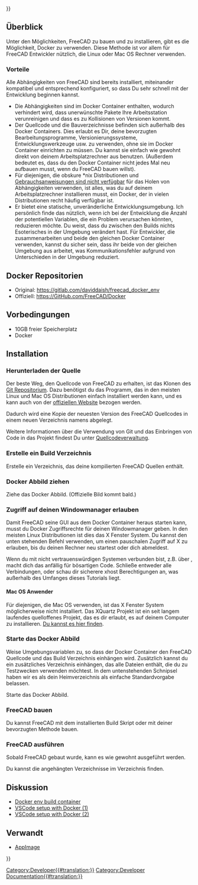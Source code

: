 <languages/>
{{UnfinishedDocu{{#translation:}}}}

{{Docnav/de
|[[Compile_on_MacOS/de|Kompilieren auf MacOS]]
|[[FreeCAD_Docker_CLI_mode/de|FreeCAD Docker CLI Modus]]
}}

{{TOCright}}

<span id="Overview"></span>
==Überblick==

Unter den Möglichkeiten, FreeCAD zu bauen und zu installieren, gibt es die Möglichkeit, Docker zu verwenden. Diese Methode ist vor allem für FreeCAD Entwickler nützlich, die Linux oder Mac OS Rechner verwenden.

<span id="Benefits"></span>
===Vorteile===

Alle Abhängigkeiten von FreeCAD sind bereits installiert, miteinander kompatibel und entsprechend konfiguriert, so dass Du sehr schnell mit der Entwicklung beginnen kannst. 
* Die Abhängigkeiten sind im Docker Container enthalten, wodurch verhindert wird, dass unerwünschte Pakete Ihre Arbeitsstation verunreinigen und dass es zu Kollisionen von Versionen kommt.
* Der Quellcode und die Bauverzeichnisse befinden sich außerhalb des Docker Containers. Dies erlaubt es Dir, deine bevorzugten Bearbeitungsprogramme, Versionierungssysteme, Entwicklungswerkzeuge usw. zu verwenden, ohne sie im Docker Container einrichten zu müssen. Du kannst sie einfach wie gewohnt direkt von deinem Arbeitsplatzrechner aus benutzen. (Außerdem bedeutet es, dass du den Docker Container nicht jedes Mal neu aufbauen musst, wenn du FreeCAD bauen willst).
* Für diejenigen, die obskure *nix Distributionen und [[Compile_on_Linux/de#Erhalten der Abhängigkeiten|Gebrauchsanweisungen sind nicht verfügbar]] für das Holen von Abhängigkeiten verwenden, ist alles, was du auf deinem Arbeitsplatzrechner installieren musst, ein Docker, der in vielen Distributionen recht häufig verfügbar ist.
* Er bietet eine statische, unveränderliche Entwicklungsumgebung. Ich persönlich finde das nützlich, wenn ich bei der Entwicklung die Anzahl der potentiellen Variablen, die ein Problem verursachen könnten, reduzieren möchte. Du weist, dass du zwischen den Builds nichts Esoterisches in der Umgebung verändert hast. Für Entwickler, die zusammenarbeiten und beide den gleichen Docker Container verwenden, kannst du sicher sein, dass ihr beide von der gleichen Umgebung aus arbeitet, was Kommunikationsfehler aufgrund von Unterschieden in der Umgebung reduziert.

<span id="Docker_Repository"></span>
==Docker Repositorien==

* Original: https://gitlab.com/daviddaish/freecad_docker_env
* Offiziell: https://GitHub.com/FreeCAD/Docker

<span id="Prerequisites"></span>
==Vorbedingungen==

* 10GB freier Speicherplatz
* Docker

==Installation==

<span id="Download_the_source"></span>
===Herunterladen der Quelle===

Der beste Weg, den Quellcode von FreeCAD zu erhalten, ist das Klonen des [https://github.com/FreeCAD/FreeCAD Git Repositorium]. Dazu benötigst du das {{incode|git}} Programm, das in den meisten Linux  und Mac OS Distributionen einfach installiert werden kann, und es kann auch von der [http://git-scm.com/ offiziellen Website] bezogen werden.

Dadurch wird eine Kopie der neuesten Version des FreeCAD Quellcodes in einem neuen Verzeichnis namens {{incode|freecad_source}} abgelegt.

{{Code|lang=bash|code=
git clone --recurse-submodules https://github.com/FreeCAD/FreeCAD.git ~/my_code/freecad_source
}}

Weitere Informationen über die Verwendung von Git und das Einbringen von Code in das Projekt findest Du unter [[Source code management/de|Quellcodeverwaltung]].

<span id="Create_build_directory"></span>
===Erstelle ein Build Verzeichnis===

Erstelle ein Verzeichnis, das deine kompilierten FreeCAD Quellen enthält.

{{Code|lang=bash|code=
mkdir ~/my_code/freecad_build
}}

<span id="Pull_Docker_image"></span>
===Docker Abbild ziehen===

Ziehe das Docker Abbild. (Offizielle Bild kommt bald.)

{{Code|lang=bash|code=
docker pull registry.gitlab.com/daviddaish/freecad_docker_env:latest
}}

<span id="Allow_access_to_your_window_manager"></span>
===Zugriff auf deinen Windowmanager erlauben===

Damit FreeCAD seine GUI aus dem Docker Container heraus starten kann, musst du Docker Zugriffsrechte für deinen Windowmanager geben. In den meisten Linux Distributionen ist dies das X Fenster System. Du kannst den unten stehenden Befehl verwenden, um einen pauschalen Zugriff auf X zu erlauben, bis du deinen Rechner neu startest oder dich abmeldest.

{{Code|lang=bash|code=
xhost +
}}

Wenn du mit nicht vertrauenswürdigen Systemen verbunden bist, z.B. über {{incode|ssh}}, macht dich das anfällig für bösartigen Code. Schließe entweder alle {{incode|ssh}} Verbindungen, oder schau dir sicherere xhost Berechtigungen an, was außerhalb des Umfanges dieses Tutorials liegt.

<span id="Mac_OS_users"></span>
====Mac OS Anwender====

Für diejenigen, die Mac OS verwenden, ist das X Fenster System möglicherweise nicht installiert. Das XQuartz Projekt ist ein seit langem laufendes  quelloffenes Projekt, das es dir erlaubt, es auf deinem Computer zu installieren. [https://www.xquartz.org/ Du kannst  es hier finden]. 

<span id="Launch_the_docker_image"></span>
===Starte das Docker Abbild===

Weise Umgebungsvariablen zu, so dass der Docker Container den FreeCAD Quellcode und das Build Verzeichnis einhängen wird. Zusätzlich kannst du ein zusätzliches Verzeichnis einhängen, das alle Dateien enthält, die du zu Testzwecken verwenden möchtest. In dem untenstehenden Schnipsel haben wir es als dein Heimverzeichnis als einfache Standardvorgabe belassen.

{{Code|lang=bash|code=
fc_source=~/my_code/freecad_source
fc_build=~/my_code/freecad_build
other_files=~/
}}

Starte das Docker Abbild.

{{Code|lang=bash|code=
docker run -it --rm \
-v $fc_source:/mnt/source \
-v $fc_build:/mnt/build \
-v $other_files:/mnt/files \
-e "DISPLAY" -e "QT_X11_NO_MITSHM=1" -v /tmp/.X11-unix:/tmp/.X11-unix:ro \
registry.gitlab.com/daviddaish/freecad_docker_env:latest
}}

<span id="Build_FreeCAD"></span>
===FreeCAD bauen===

Du kannst FreeCAD mit dem installierten Build Skript oder mit deiner bevorzugten Methode bauen.

{{Code|lang=bash|code=
/root/build_script.sh
}}

<span id="Run_FreeCAD"></span>
===FreeCAD ausführen ===

Sobald FreeCAD gebaut wurde, kann es wie gewohnt ausgeführt werden.

{{Code|lang=bash|code=
/mnt/build/bin/FreeCAD
}}

Du kannst die angehängten Verzeichnisse im {{incode|/mnt}} Verzeichnis finden.

<span id="Discussion"></span>
==Diskussion==

* [https://forum.freecad.org/viewtopic.php?f=4&t=42954 Docker env build container]
* [https://forum.freecad.org/viewtopic.php?f=10&t=48266 VSCode setup with Docker (1)]
* [https://forum.freecad.org/viewtopic.php?p=427812#p427812 VSCode setup with Docker (2)]

<span id="Related"></span>
==Verwandt==

* [[AppImage]]


{{Docnav/de
|[[Compile_on_MacOS/de|Kompilieren auf MacOS]]
|[[FreeCAD_Docker_CLI_mode/de|FreeCAD Docker CLI Modus]]
}}

{{Userdocnavi{{#translation:}}}}
[[Category:Developer{{#translation:}}]]
[[Category:Developer Documentation{{#translation:}}]]